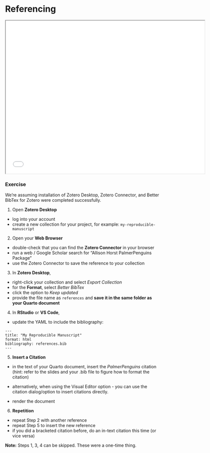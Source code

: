 # Referencing {.unnumbered}

```{=html}
<iframe width="650" height="500" src="slides/writing.html#/referencing"></iframe>
```

### Exercise

We're assuming installation of Zotero Desktop, Zotero Connector, and Better BibTex for Zotero were completed successfully.

1. Open **Zotero Desktop**

- log into your account
- create a new collection for your project, for example: `my-reproducible-manuscript`

2. Open your **Web Browser**

- double-check that you can find the **Zotero Connector** in your browser
- run a web / Google Scholar search for "Allison Horst PalmerPenguins Package"
- use the Zotero Connector to save the reference to your collection

3. In **Zotero Desktop**,

- right-click your collection and select _Export Collection_
- for the **Format**, select _Better BibTex_
- click the option to _Keep updated_
- provide the file name as `references` and **save it in the same folder as your Quarto document**

4. In **RStudio** or **VS Code**,

- update the YAML to include the bibliography:

```
---
title: "My Reproducible Manuscript"
format: html
bibliography: references.bib
---
```

5. **Insert a Citation**

- in the text of your Quarto document, insert the _PalmerPenguins_ citation (hint: refer to the slides and your .bib file to figure how to format the citation)

- alternatively, when using the Visual Editor option - you can use the citation dialog/option to insert citations directly.

- render the document

6. **Repetition**

- repeat Step 2 with another reference
- repeat Step 5 to insert the new reference
- if you did a bracketed citation before, do an in-text citation this time (or vice versa)

**Note:** Steps 1, 3, 4 can be skipped. These were a one-time thing.
